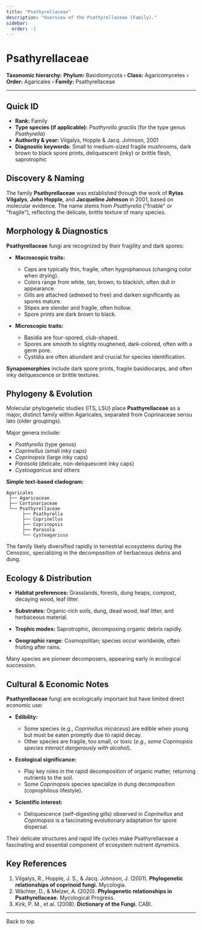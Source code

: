 ```yaml
---
title: "Psathyrellaceae"
description: "Overview of the Psathyrellaceae (Family)."
sidebar:
  order: -1
---
```



# Psathyrellaceae <Badge variant="note" text="Family" />

**Taxonomic hierarchy:** **Phylum:** Basidiomycota › **Class:** Agaricomycetes › **Order:** Agaricales › **Family:** Psathyrellaceae

---

## Quick ID
* **Rank:** Family  
* **Type species (if applicable):** _Psathyrella gracilis_ (for the type genus _Psathyrella_)  
* **Authority & year:** Vilgalys, Hopple & Jacq. Johnson, 2001  
* **Diagnostic keywords:** Small to medium-sized fragile mushrooms, dark brown to black spore prints, deliquescent (inky) or brittle flesh, saprotrophic  

## Discovery & Naming
The family **Psathyrellaceae** was established through the work of **Rytas Vilgalys**, **John Hopple**, and **Jacqueline Johnson** in 2001, based on molecular evidence. The name stems from _Psathyrella_ ("friable" or "fragile"), reflecting the delicate, brittle texture of many species.

## Morphology & Diagnostics
**Psathyrellaceae** fungi are recognized by their fragility and dark spores:

- **Macroscopic traits:**
  - Caps are typically thin, fragile, often hygrophanous (changing color when drying).
  - Colors range from white, tan, brown, to blackish, often dull in appearance.
  - Gills are attached (adnexed to free) and darken significantly as spores mature.
  - Stipes are slender and fragile, often hollow.
  - Spore prints are dark brown to black.

- **Microscopic traits:**
  - Basidia are four-spored, club-shaped.
  - Spores are smooth to slightly roughened, dark-colored, often with a germ pore.
  - Cystidia are often abundant and crucial for species identification.

**Synapomorphies** include dark spore prints, fragile basidiocarps, and often inky deliquescence or brittle textures.

## Phylogeny & Evolution
Molecular phylogenetic studies (ITS, LSU) place **Psathyrellaceae** as a major, distinct family within Agaricales, separated from Coprinaceae sensu lato (older groupings).

Major genera include:

- _Psathyrella_ (type genus)
- _Coprinellus_ (small inky caps)
- _Coprinopsis_ (large inky caps)
- _Parasola_ (delicate, non-deliquescent inky caps)
- _Cystoagaricus_ and others

**Simple text-based cladogram:**
```
Agaricales
 ├── Agaricaceae
 ├── Cortinariaceae
 └── Psathyrellaceae
      ├── Psathyrella
      ├── Coprinellus
      ├── Coprinopsis
      ├── Parasola
      └── Cystoagaricus
```
The family likely diversified rapidly in terrestrial ecosystems during the Cenozoic, specializing in the decomposition of herbaceous debris and dung.

## Ecology & Distribution
- **Habitat preferences:** Grasslands, forests, dung heaps, compost, decaying wood, leaf litter.
- **Substrates:** Organic-rich soils, dung, dead wood, leaf litter, and herbaceous material.
- **Trophic modes:** Saprotrophic, decomposing organic debris rapidly.

- **Geographic range:** Cosmopolitan; species occur worldwide, often fruiting after rains.

Many species are pioneer decomposers, appearing early in ecological succession.

## Cultural & Economic Notes
**Psathyrellaceae** fungi are ecologically important but have limited direct economic use:

- **Edibility:**
  - Some species (e.g., _Coprinellus micaceus_) are edible when young but must be eaten promptly due to rapid decay.
  - Other species are fragile, too small, or toxic (_e.g., some _Coprinopsis_ species interact dangerously with alcohol_).

- **Ecological significance:**
  - Play key roles in the rapid decomposition of organic matter, returning nutrients to the soil.
  - Some _Coprinopsis_ species specialize in dung decomposition (coprophilous lifestyle).

- **Scientific interest:**
  - Deliquescence (self-digesting gills) observed in _Coprinellus_ and _Coprinopsis_ is a fascinating evolutionary adaptation for spore dispersal.

Their delicate structures and rapid life cycles make Psathyrellaceae a fascinating and essential component of ecosystem nutrient dynamics.

## Key References
1. Vilgalys, R., Hopple, J. S., & Jacq. Johnson, J. (2001). **Phylogenetic relationships of coprinoid fungi.** Mycologia.  
2. Wächter, D., & Melzer, A. (2020). **Phylogenetic relationships in Psathyrellaceae.** Mycological Progress.  
3. Kirk, P. M., et al. (2008). **Dictionary of the Fungi.** CABI.  

---

<LinkButton href="#top" variant="minimal" icon="arrow-up">
  Back to top
</LinkButton>
